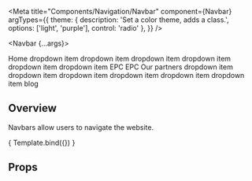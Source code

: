 

<Meta 
    title="Components/Navigation/Navbar" 
    component={Navbar}
    argTypes={{
    theme: {
        description: 'Set a color theme, adds a class.',
        options: ['light', 'purple'],
        control: 'radio'
    },
  }}
/>

<Navbar {...args}>
    <Nav>
        <NavLink href='#'>Home</NavLink>
        <NavDropdown title='conveyancing' icon={true}>
            <DropdownItem href='#'>dropdown item</DropdownItem>
            <DropdownItem href='#'>dropdown item</DropdownItem>
            <DropdownItem href='#'>dropdown item</DropdownItem>
        </NavDropdown>
        <NavDropdown title='surveyors' icon={true}>
            <DropdownItem href='#'>dropdown item</DropdownItem>
            <DropdownItem href='#'>dropdown item</DropdownItem>
            <DropdownItem href='#'>dropdown item</DropdownItem>
            <NavDropdown title='energy performance'>
                <DropdownItem href='#'>EPC</DropdownItem>
                <DropdownItem href='#'>EPC Our partners</DropdownItem>
            </NavDropdown>
        </NavDropdown>
        <NavDropdown title='removals' icon={true}>
            <DropdownItem href='#'>dropdown item</DropdownItem>
            <DropdownItem href='#'>dropdown item</DropdownItem>
            <DropdownItem href='#'>dropdown item</DropdownItem>
        </NavDropdown>
        <NavDropdown title='help & advice' icon={true}>
            <DropdownItem href='#'>dropdown item</DropdownItem>
            <DropdownItem href='#'>dropdown item</DropdownItem>
            <DropdownItem href='#'>dropdown item</DropdownItem>
        </NavDropdown>
        <NavLink href='#'>blog</NavLink>
    </Nav>
</Navbar>

<HeaderSimple title='Navbar' />

## Overview

Navbars allow users to navigate the website.

<Canvas>
    <Story
    name = "Overview"
    args = {{
        children: 'nav',
        theme: 'purple'
    }}>
        { Template.bind({}) }
    </Story>
</Canvas>

## Props

<ArgsTable story="Overview" />